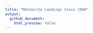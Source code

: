 ```yaml
---
title: "Meteorite Landings Since 1900"
output: 
  github_document:
    html_preview: false
---
```


